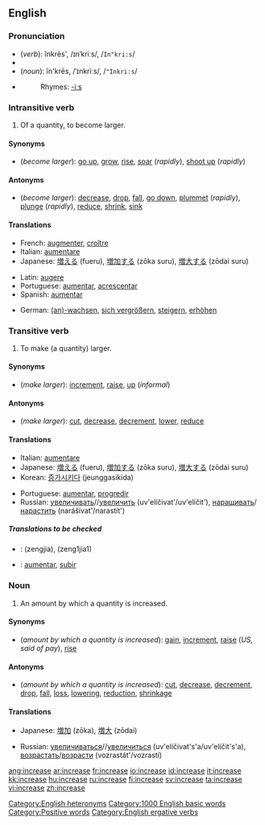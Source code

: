 ==English==

===Pronunciation===
*(''verb''): ĭnkrēs', /ɪnˈkriːs/, /<tt>In"kri:s</tt>/
*{{audio|en-us-increase-verb.ogg|Audio (US)}}
*(''noun''): ĭn'krēs, /ˈɪnkriːs/, /<tt>"Inkri:s</tt>/
*{{audio|en-us-increase-noun.ogg|Audio (US)}}
*:Rhymes: [[Rhymes:English:-iːs|-iːs]]

===Intransitive verb===
{{rfc-trverb|Intransitive verb}}
{{en-verb|increas|ing}}

# Of a quantity, to become larger.

====Synonyms====
*(''become larger''): [[go up]], [[grow]], [[rise]], [[soar]] (''rapidly''), [[shoot up]] (''rapidly'')

====Antonyms====
*(''become larger''): [[decrease]], [[drop]], [[fall]], [[go down]], [[plummet]] (''rapidly''), [[plunge]] (''rapidly''), [[reduce]], [[shrink]], [[sink]]

====Translations====
{{trans-top|become larger}}
*French: [[augmenter]], [[croître]]
*Italian: [[aumentare]]
*Japanese: [[増える]] (fueru), [[増加する]] (zōka suru), [[増大する]] (zōdai suru)
{{trans-mid}}
*Latin: [[augere]]
*Portuguese: [[aumentar]], [[acrescentar]]
*Spanish: [[aumentar]]
{{trans-bottom}}

*German: [[(an)-wachsen]], [[sich vergrößern]], [[steigern]], [[erhöhen]]

===Transitive verb===
{{en-verb|increas|ing}}

# To make (a quantity) larger.

====Synonyms====
*(''make larger''): [[increment]], [[raise]], [[up]] (''informal'')

====Antonyms====
*(''make larger''): [[cut]], [[decrease]], [[decrement]], [[lower]], [[reduce]]

====Translations====
{{trans-top|make larger}}
*Italian: [[aumentare]]
*Japanese: [[増える]] (fueru), [[増加する]] (zōka suru), [[増大する]] (zōdai suru)
*Korean: [[증가시키다]] (jeunggasikida)
{{trans-mid}}
*Portuguese: [[aumentar]], [[progredir]]
*Russian: [[увеличивать]]//[[увеличить]] (uv'elíčivat'/uv'elíčit'), [[наращивать]]/[[нарастить]] (narášivat'/narastít')
{{trans-bottom}}

=====Translations to be checked=====
<!--Remove this section once all of the translations below have been moved into the tables above.-->
{{checktrans}}

*{{ttbc|Chinese}}: <!--proper Chinese script required-->(zengjia), (zeng1jia1)
*{{ttbc|Spanish}}: [[aumentar#Spanish|aumentar]], [[subir]]

===Noun===
{{en-noun}}

# An amount by which a quantity is increased.

====Synonyms====
*(''amount by which a quantity is increased''): [[gain]], [[increment]], [[raise]] (''US, said of pay''), [[rise]]

====Antonyms====
*(''amount by which a quantity is increased''): [[cut]], [[decrease]], [[decrement]], [[drop]], [[fall]], [[loss]], [[lowering]], [[reduction]], [[shrinkage]]

====Translations====
{{trans-top|increased amount}}
*Japanese: [[増加]] (zōka), [[増大]] (zōdai)
{{trans-mid}}
*Russian: [[увеличиваться]]//[[увеличиться]] (uv'elíčivat's'a/uv'elíčit's'a), [[возрастать]]/[[возрасти]] (vozrastát'/vozrastí)
{{trans-bottom}}

[[Category:English heteronyms]]
[[Category:1000 English basic words]]
[[Category:Positive words]]
[[Category:English ergative verbs]]

[[ang:increase]]
[[ar:increase]]
[[fr:increase]]
[[io:increase]]
[[id:increase]]
[[it:increase]]
[[kk:increase]]
[[hu:increase]]
[[ru:increase]]
[[fi:increase]]
[[sv:increase]]
[[ta:increase]]
[[vi:increase]]
[[zh:increase]]